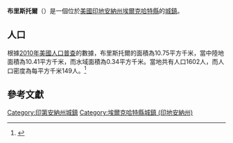 {{noteTA
|G1=USState
|G2=地名
|G3=Unit
}}
{{Infobox settlement
|name            = 布里斯托爾
|native_name = Bristol
|settlement_type          = [[鎮|城鎮]]
|image_skyline            = Elkhart County Indiana Incorporated and Unincorporated areas Bristol Highlighted 1807750.svg
|imagesize                = 250px
|image_map                = 
|mapsize                  = 
|subdivision_type         = [[世界政區索引|國家]]
|subdivision_type1        = [[美国州份|州份]]
|subdivision_type2        = [[印地安納州行政區劃|縣]]
|subdivision_name         = [[美国|美国]]
|subdivision_name1        = [[印地安納州|印地安納州]]
|subdivision_name2        = [[埃爾克哈特縣_(印地安納州)|埃爾克哈特縣]]
|elevation_ft             = 748
|elevation_m              = 228
|timezone                 = [[北美东部时区|CST]]
|area_total_km2           = 10.75
|area_land_km2            = 10.41
|area_water_km2           = 0.34
|area_total_sq_mi         = 
|area_land_sq_mi          = 
|area_water_sq_mi         = 
|population_as_of         = [[2010年美國人口普查|2010]]
|population_footnotes     = 
|population_total         = 1602
|population_density_km2   = auto
|population_density_sq_mi = auto
|utc_offset               = -65
|coordinates              = {{coord|41|43|16|N|85|49|06|W|display=inline,title}}
| coor_pinpoint           = 
| coordinates_footnotes   = 
|timezone_DST             = EDT
|utc_offset_DST           = -4
|postal_code_type         = [[美國郵區編號|郵區編號]]
|postal_code              = 46507
|area_code                = {{link-en|电话区号574|Area code 574|574}}
|blank_name = [[地名信息系统|GNIS ID]]
|blank_info = 431536<ref name="GNIS">{{cite gnis|431536|Bristol}}</ref>
}}
'''布里斯托爾'''（{{lang-en|Bristol}}）是一個位於[[美國|美國]][[印地安納州|印地安納州]][[埃爾克哈特縣_(印地安納州)|埃爾克哈特縣]]的[[鎮|城鎮]]。

== 人口 ==
根據[[2010年美國人口普查|2010年美國人口普查]]的數據，布里斯托爾的面積為10.75平方千米，當中陸地面積為10.41平方千米，而水域面積為0.34平方千米。當地共有人口1602人，而人口密度為每平方千米149人。<ref name="GR8">{{cite web|url=http://factfinder2.census.gov|publisher=[[美国人口调查局|美国人口调查局]]|accessdate=2011-05-14|title=American FactFinder|archive-date=2013-09-11|archive-url=https://web.archive.org/web/20130911234518/http://factfinder2.census.gov/|dead-url=no}}</ref>

== 參考文獻 ==
{{reflist}}
{{埃爾克哈特縣 (印地安納州)}}
{{Illinois-geo-stub}}
{{DEFAULTSORT:Bristol, Indiana}}
[[Category:印第安納州城鎮|Category:印第安納州城鎮]]
[[Category:埃爾克哈特縣城鎮_(印地安納州)|Category:埃爾克哈特縣城鎮 (印地安納州)]]
